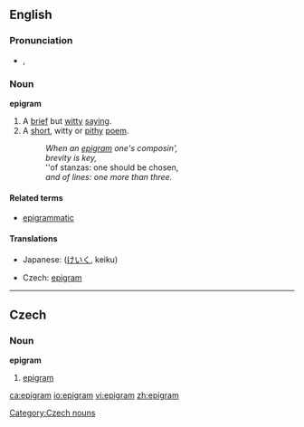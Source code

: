 ==English==
{{wikipedia}}
===Pronunciation===
*{{IPA|/ˈɛpɪgɹæm/}}, {{SAMPA|/"EpIgr{m/}}

===Noun===
'''epigram'''
# A [[brief]] but [[witty]] [[saying]].
# A [[short]], witty or [[pithy]] [[poem]].
#: ''When an [[epigram]] one's composin',''
#: ''brevity is key,''
#: ''of stanzas: one should be chosen, 
#: ''and of lines:  one more than three.''

====Related terms====
*[[epigrammatic]]

====Translations====
{{trans-top|brief but witty saying}}
*Japanese: {{JAchar|[[警句]]}} ([[けいく]], keiku)
{{trans-mid}}
{{trans-bottom}}

{{trans-top|short, witty or pithy poem}}
*Czech: [[#Czech|epigram]] {{m}}
{{trans-mid}}
{{trans-bottom}}

----

==Czech==

===Noun===
'''epigram''' {{m}}

# [[#English|epigram]]

[[Category:Czech nouns]]

[[ca:epigram]]
[[io:epigram]]
[[vi:epigram]]
[[zh:epigram]]
